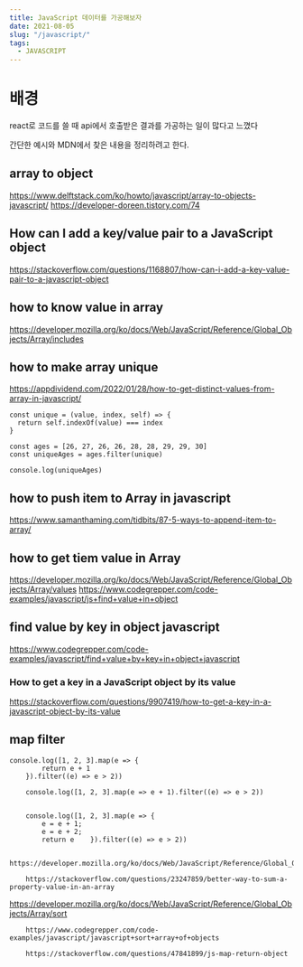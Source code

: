 ```yaml
---
title: JavaScript 데이터를 가공해보자
date: 2021-08-05
slug: "/javascript/"
tags:
  - JAVASCRIPT
---
```



# 배경

react로 코드를 쓸 때
api에서 호출받은 결과를 가공하는 일이 많다고 느꼈다

간단한 예시와 MDN에서 찾은 내용을 정리하려고 한다.

## array to object
https://www.delftstack.com/ko/howto/javascript/array-to-objects-javascript/
https://developer-doreen.tistory.com/74

## How can I add a key/value pair to a JavaScript object
https://stackoverflow.com/questions/1168807/how-can-i-add-a-key-value-pair-to-a-javascript-object


## how to know value in array
https://developer.mozilla.org/ko/docs/Web/JavaScript/Reference/Global_Objects/Array/includes


## how to make array unique
https://appdividend.com/2022/01/28/how-to-get-distinct-values-from-array-in-javascript/
```
const unique = (value, index, self) => {
  return self.indexOf(value) === index
}

const ages = [26, 27, 26, 26, 28, 28, 29, 29, 30]
const uniqueAges = ages.filter(unique)

console.log(uniqueAges)
```

## how to push item to Array in javascript
https://www.samanthaming.com/tidbits/87-5-ways-to-append-item-to-array/

##  how to get tiem value in Array
https://developer.mozilla.org/ko/docs/Web/JavaScript/Reference/Global_Objects/Array/values
https://www.codegrepper.com/code-examples/javascript/js+find+value+in+object
##  find value by key in object javascript
https://www.codegrepper.com/code-examples/javascript/find+value+by+key+in+object+javascript

### How to get a key in a JavaScript object by its value
https://stackoverflow.com/questions/9907419/how-to-get-a-key-in-a-javascript-object-by-its-value

## map filter
```
console.log([1, 2, 3].map(e => {
        return e + 1
    }).filter((e) => e > 2))

    console.log([1, 2, 3].map(e => e + 1).filter((e) => e > 2))


    console.log([1, 2, 3].map(e => {
        e = e + 1;
        e = e + 2;
        return e    }).filter((e) => e > 2))

```
        https://developer.mozilla.org/ko/docs/Web/JavaScript/Reference/Global_Objects/Array/Reduce

        https://stackoverflow.com/questions/23247859/better-way-to-sum-a-property-value-in-an-array

https://developer.mozilla.org/ko/docs/Web/JavaScript/Reference/Global_Objects/Array/sort

        https://www.codegrepper.com/code-examples/javascript/javascript+sort+array+of+objects

        https://stackoverflow.com/questions/47841899/js-map-return-object

      
